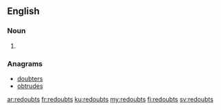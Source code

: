 ==English==

===Noun===
{{head|en|noun plural form}}

# {{plural of|redoubt|lang=en}}

===Anagrams===
* [[doubters#English|doubters]]
* [[obtrudes#English|obtrudes]]

[[ar:redoubts]]
[[fr:redoubts]]
[[ku:redoubts]]
[[my:redoubts]]
[[fi:redoubts]]
[[sv:redoubts]]